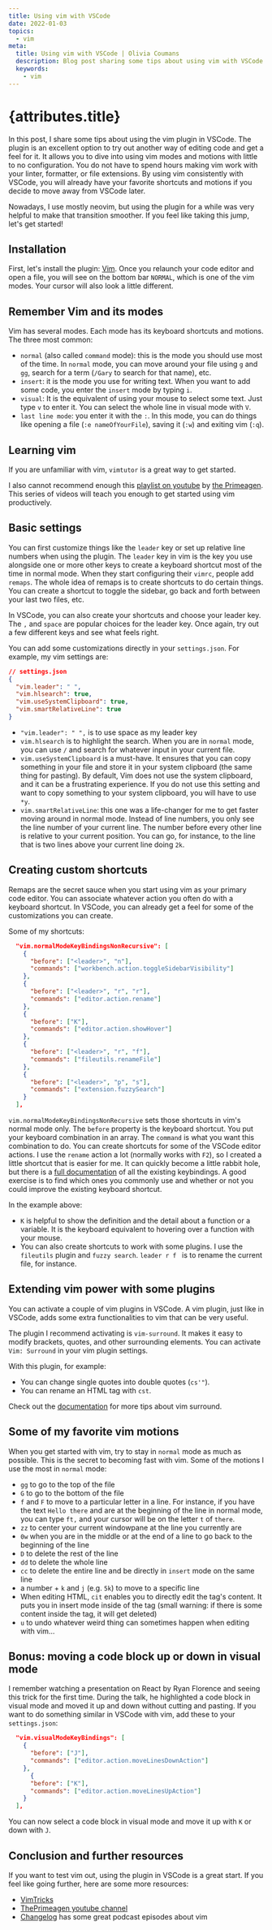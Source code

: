 ```yaml
---
title: Using vim with VSCode
date: 2022-01-03
topics:
  - vim
meta:
  title: Using vim with VSCode | Olivia Coumans
  description: Blog post sharing some tips about using vim with VSCode
  keywords:
    - vim
---
```


# {attributes.title}

In this post, I share some tips about using the vim plugin in VSCode. The plugin is an excellent option to try out another way of editing code and get a feel for it. It allows you to dive into using vim modes and motions with little to no configuration. You do not have to spend hours making vim work with your linter, formatter, or file extensions. By using vim consistently with VSCode, you will already have your favorite shortcuts and motions if you decide to move away from VSCode later.

Nowadays, I use mostly neovim, but using the plugin for a while was very helpful to make that transition smoother. If you feel like taking this jump, let's get started!

## Installation

First, let's install the plugin: [Vim](https://marketplace.visualstudio.com/items?itemName=vscodevim.vim). Once you relaunch your code editor and open a file, you will see on the bottom bar `NORMAL`, which is one of the vim modes. Your cursor will also look a little different.

## Remember Vim and its modes

Vim has several modes. Each mode has its keyboard shortcuts and motions. The three most common:

- `normal` (also called `command` mode): this is the mode you should use most of the time. In `normal` mode, you can move around your file using `g` and `gg`, search for a term (`/Gary` to search for that name), etc.
- `insert`: it is the mode you use for writing text. When you want to add some code, you enter the `insert` mode by typing `i`.
- `visual`: It is the equivalent of using your mouse to select some text. Just type `v` to enter it. You can select the whole line in visual mode with `V`.
- `last line mode`: you enter it with the `:`. In this mode, you can do things like opening a file (`:e nameOfYourFile`), saving it (`:w`) and exiting vim (`:q`).

## Learning vim

If you are unfamiliar with vim, `vimtutor` is a great way to get started.

I also cannot recommend enough this [playlist on youtube](https://www.youtube.com/playlist?list=PLm323Lc7iSW_wuxqmKx_xxNtJC_hJbQ7R) by [the Primeagen](https://twitter.com/ThePrimeagen). This series of videos will teach you enough to get started using vim productively.

## Basic settings

You can first customize things like the `leader` key or set up relative line numbers when using the plugin. The `leader` key in vim is the key you use alongside one or more other keys to create a keyboard shortcut most of the time in normal mode. When they start configuring their `vimrc`, people add `remaps`. The whole idea of remaps is to create shortcuts to do certain things. You can create a shortcut to toggle the sidebar, go back and forth between your last two files, etc.

In VSCode, you can also create your shortcuts and choose your leader key. The `,` and `space` are popular choices for the leader key. Once again, try out a few different keys and see what feels right.

You can add some customizations directly in your `settings.json`. For example, my vim settings are:

```json
// settings.json
{
  "vim.leader": " ",
  "vim.hlsearch": true,
  "vim.useSystemClipboard": true,
  "vim.smartRelativeLine": true
}
```

- `"vim.leader": " ",` is to use space as my leader key
- `vim.hlsearch` is to highlight the search. When you are in `normal` mode, you can use `/` and search for whatever input in your current file.
- `vim.useSystemClipboard` is a must-have. It ensures that you can copy something in your file and store it in your system clipboard (the same thing for pasting). By default, Vim does not use the system clipboard, and it can be a frustrating experience. If you do not use this setting and want to copy something to your system clipboard, you will have to use `*y`.
- `vim.smartRelativeLine`: this one was a life-changer for me to get faster moving around in normal mode. Instead of line numbers, you only see the line number of your current line. The number before every other line is relative to your current position. You can go, for instance, to the line that is two lines above your current line doing `2k`.

## Creating custom shortcuts

Remaps are the secret sauce when you start using vim as your primary code editor. You can associate whatever action you often do with a keyboard shortcut. In VSCode, you can already get a feel for some of the customizations you can create.

Some of my shortcuts:

```json
  "vim.normalModeKeyBindingsNonRecursive": [
    {
      "before": ["<leader>", "n"],
      "commands": ["workbench.action.toggleSidebarVisibility"]
    },
    {
      "before": ["<leader>", "r", "r"],
      "commands": ["editor.action.rename"]
    },
    {
      "before": ["K"],
      "commands": ["editor.action.showHover"]
    },
    {
      "before": ["<leader>", "r", "f"],
      "commands": ["fileutils.renameFile"]
    },
    {
      "before": ["<leader>", "p", "s"],
      "commands": ["extension.fuzzySearch"]
    }
  ],
```

`vim.normalModeKeyBindingsNonRecursive` sets those shortcuts in vim's normal mode only. The `before` property is the keyboard shortcut. You put your keyboard combination in an array. The `command` is what you want this combination to do. You can create shortcuts for some of the VSCode editor actions. I use the `rename` action a lot (normally works with `F2`), so I created a little shortcut that is easier for me. It can quickly become a little rabbit hole, but there is a [full documentation](https://code.visualstudio.com/docs/getstarted/keybindings) of all the existing keybindings. A good exercise is to find which ones you commonly use and whether or not you could improve the existing keyboard shortcut.

In the example above:

- `K` is helpful to show the definition and the detail about a function or a variable. It is the keyboard equivalent to hovering over a function with your mouse.
- You can also create shortcuts to work with some plugins. I use the `fileutils` plugin and `fuzzy search`. `leader r f ` is to rename the current file, for instance.

## Extending vim power with some plugins

You can activate a couple of vim plugins in VSCode. A vim plugin, just like in VSCode, adds some extra functionalities to vim that can be very useful.

The plugin I recommend activating is `vim-surround`. It makes it easy to modify brackets, quotes, and other surrounding elements. You can activate `Vim: Surround` in your vim plugin settings.

With this plugin, for example:

- You can change single quotes into double quotes (`cs'"`).
- You can rename an HTML tag with `cst`.

Check out the [documentation](https://github.com/tpope/vim-surround) for more tips about vim surround.

## Some of my favorite vim motions

When you get started with vim, try to stay in `normal` mode as much as possible. This is the secret to becoming fast with vim. Some of the motions I use the most in `normal` mode:

- `gg` to go to the top of the file
- `G` to go to the bottom of the file
- `f` and `F` to move to a particular letter in a line. For instance, if you have the text `Hello there` and are at the beginning of the line in normal mode, you can type `ft,` and your cursor will be on the letter `t` of `there`.
- `zz` to center your current windowpane at the line you currently are
- `0w` when you are in the middle or at the end of a line to go back to the beginning of the line
- `D` to delete the rest of the line
- `dd` to delete the whole line
- `cc` to delete the entire line and be directly in `insert` mode on the same line
- a number + `k` and `j` (e.g. `5k`) to move to a specific line
- When editing HTML, `cit` enables you to directly edit the tag's content. It puts you in insert mode inside of the tag (small warning: if there is some content inside the tag, it will get deleted)
- `u` to undo whatever weird thing can sometimes happen when editing with vim...

## Bonus: moving a code block up or down in visual mode

I remember watching a presentation on React by Ryan Florence and seeing this trick for the first time. During the talk, he highlighted a code block in visual mode and moved it up and down without cutting and pasting. If you want to do something similar in VSCode with vim, add these to your `settings.json`:

```json
  "vim.visualModeKeyBindings": [
    {
      "before": ["J"],
      "commands": ["editor.action.moveLinesDownAction"]
    },
	  {
      "before": ["K"],
      "commands": ["editor.action.moveLinesUpAction"]
    }
  ],
```

You can now select a code block in visual mode and move it up with `K` or down with `J`.

## Conclusion and further resources

If you want to test vim out, using the plugin in VSCode is a great start. If you feel like going further, here are some more resources:

- [VimTricks](https://vimtricks.com/)
- [ThePrimeagen youtube channel](https://www.youtube.com/c/ThePrimeagen)
- [Changelog](https://changelog.com/podcast) has some great podcast episodes about vim
